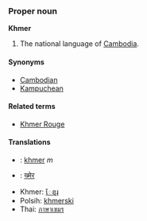 ===Proper noun===
'''Khmer'''

# The national language of [[Cambodia]].

====Synonyms====
*[[Cambodian]]
*[[Kampuchean]]

====Related terms====
*[[Khmer Rouge]]

====Translations====

*{{fr}}: [[khmer]] ''m''
*{{hi}}: [[ख्मेर]]
*Khmer: [[ែខ្មរ]]
*Polsih: [[khmerski]]
*Thai: [[ภาษาเขมร]]